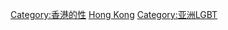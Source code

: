 [[Category:香港的性|Category:香港的性]]
[[Category:中华人民共和国LGBT|Hong Kong]]
[[Category:亚洲LGBT|Category:亚洲LGBT]]